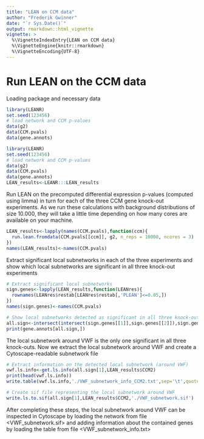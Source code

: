 ---
title: "LEAN on CCM data"
author: "Frederik Gwinner"
date: "`r Sys.Date()`"
output: rmarkdown::html_vignette
vignette: >
  %\VignetteIndexEntry{LEAN on CCM data}
  %\VignetteEngine{knitr::rmarkdown}
  %\VignetteEncoding{UTF-8}
---

# Run LEAN on the CCM data
Loading package and necessary data 
```{r, eval=FALSE}
library(LEANR)
set.seed(123456)
# load network and CCM p-values
data(g2)
data(CCM.pvals)
data(gene.annots)
```

```{r, echo=FALSE,include=FALSE}
library(LEANR)
set.seed(123456)
# load network and CCM p-values
data(g2)
data(CCM.pvals)
data(gene.annots)
LEAN_results<-LEANR:::LEAN_results
```

Run LEAN on the precomputed differential expression p-values (computed using limma) in turn for each of the three CCM gene knock-out experiments. As we run these calculations with background distributions of size 10.000, they will take a little time depending on how many cores are available on your machine.

```{r, eval=FALSE}
LEAN_results<-lapply(names(CCM.pvals),function(ccm){
  run.lean.fromdata(CCM.pvals[[ccm]], g2, n_reps = 10000, ncores = 3)
})
names(LEAN_results)<-names(CCM.pvals)
```


Extract significant local subnetworks in each of the three experiments and show which local subnetworks are significant in all three knock-out experiments
```{r}
# Extract significant local subnetworks
sign.genes<-lapply(LEAN_results,function(LEANres){
  rownames(LEANres$restab[LEANres$restab[,'PLEAN']<=0.05,])
})
names(sign.genes)<-names(CCM.pvals)

# Show local subnetworks detected as significant in all three knock-outs
all.sign<-intersect(intersect(sign.genes[[1]],sign.genes[[2]]),sign.genes[[3]])
print(gene.annots[all.sign,])
```

The local subnetwork around VWF is the only one significant in all three knock-outs.
Now we extract the local subnetwork around VWF and create a Cytoscape-readable subnetwork file

```{r, eval=FALSE}
# Extract information on the detected local subnetwork (around VWF)
vwf.ls.info<-get.ls.info(all.sign[1],LEAN_results$CCM2)
print(head(vwf.ls.info))
write.table(vwf.ls.info,'./VWF_subnetwork_info_CCM2.txt',sep='\t',quote=F,row.names=F)

# Create sif file representing the local subnetwork around VWF
write.ls.to.sif(all.sign[1],LEAN_results$CCM2,'./VWF_subnetwork.sif')
```

After completing these steps, the local subnetwork around VWF can be inspected in Cytoscape by loading the network from file <VWF_subnetwork.sif> and adding information about the contained genes by loading the table from file <VWF_subnetwork_info.txt>

